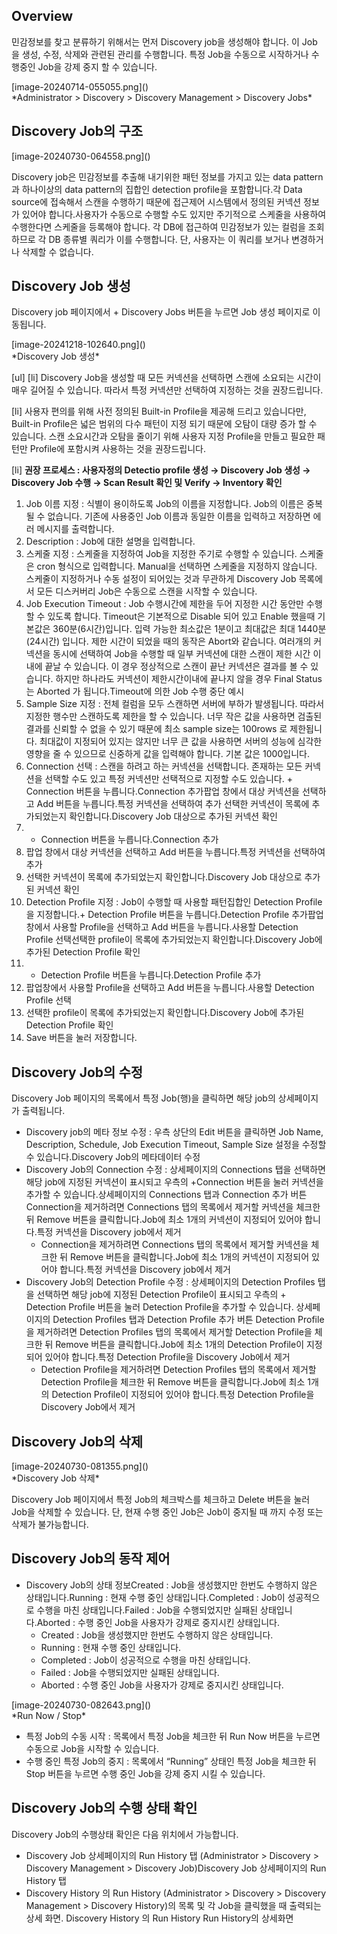 
## Overview
민감정보를 찾고 분류하기 위해서는 먼저 Discovery job을 생성해야 합니다. 이 Job 을 생성, 수정, 삭제와 관련된 관리를 수행합니다. 특정 Job을 수동으로 시작하거나 수행중인 Job을 강제 중지 할 수 있습니다.

<p align="center">
<div>[image-20240714-055055.png]()</div>
*Administrator &gt; Discovery &gt; Discovery Management &gt; Discovery Jobs*
</p>

## Discovery Job의 구조
<p align="left">
<div>[image-20240730-064558.png]()</div>
</p>

Discovery job은 민감정보를 추출해 내기위한 패턴 정보를 가지고 있는 data pattern과 하나이상의 data pattern의 집합인 detection profile을 포함합니다.각 Data source에 접속해서 스캔을 수행하기 때문에 접근제어 시스템에서 정의된 커넥션 정보가 있어야 합니다.사용자가 수동으로 수행할 수도 있지만 주기적으로 스케줄을 사용하여 수행한다면 스케줄을 등록해야 합니다. 각 DB에 접근하여 민감정보가 있는 컬럼을 조회하므로 각 DB 종류별 쿼리가 이를 수행합니다. 단, 사용자는 이 쿼리를 보거나 변경하거나 삭제할 수 없습니다.

## Discovery Job 생성
Discovery job 페이지에서 + Discovery Jobs 버튼을 누르면 Job 생성 페이지로 이동됩니다.

<p align="center">
<div>[image-20241218-102640.png]()</div>
*Discovery Job 생성*
</p>

<Callout type="important">
[ul]
[li]
Discovery Job을 생성할 때 모든 커넥션을 선택하면 스캔에 소요되는 시간이 매우 길어질 수 있습니다. 따라서 특정 커넥션만 선택하여 지정하는 것을 권장드립니다. 

[li]
사용자 편의를 위해 사전 정의된 Built-in Profile을 제공해 드리고 있습니다만, Built-in Profile은 넓은 범위의 다수 패턴이 지정 되기 때문에 오탐이 대량 증가 할 수 있습니다. 스캔 소요시간과 오탐을 줄이기 위해 사용자 지정 Profile을 만들고 필요한 패턴만 Profile에 포함시켜 사용하는 것을 권장드립니다. 

[li]
**권장 프로세스 : 사용자정의 Detectio profile 생성 → Discovery Job 생성 → Discovery Job 수행 → Scan Result 확인 및 Verify → Inventory 확인** 


</Callout>

1. Job 이름 지정 : 식별이 용이하도록 Job의 이름을 지정합니다. Job의 이름은 중복될 수 없습니다. 기존에 사용중인 Job 이름과 동일한 이름을 입력하고 저장하면 에러 메시지를 출력합니다.
2. Description : Job에 대한 설명을 입력합니다.
3. 스케줄 지정 : 스케줄을 지정하여 Job을 지정한 주기로 수행할 수 있습니다. 스케줄은 cron 형식으로 입력합니다. Manual을 선택하면 스케줄을 지정하지 않습니다. 스케줄이 지정하거나 수동 설정이 되어있는 것과 무관하게 Discovery Job 목록에서 모든 디스커버리 Job은 수동으로 스캔을 시작할 수 있습니다.
4. Job Execution Timeout : Job 수행시간에 제한을 두어 지정한 시간 동안만 수행할 수 있도록 합니다. Timeout은 기본적으로 Disable 되어 있고 Enable 했을때 기본값은 360분(6시간)입니다. 입력 가능한 최소값은 1분이고 최대값은 최대 1440분 (24시간) 입니다. 제한 시간이 되었을 때의 동작은 Abort와 같습니다. 여러개의 커넥션을 동시에 선택하여 Job을 수행할 때 일부 커넥션에 대한 스캔이 제한 시간 이내에 끝날 수 있습니다. 이 경우 정상적으로 스캔이 끝난 커넥션은 결과를 볼 수 있습니다. 하지만 하나라도 커넥션이 제한시간이내에 끝나지 않을 경우 Final Status 는 Aborted 가 됩니다.Timeout에 의한 Job 수행 중단 예시
5. Sample Size 지정 : 전체 컬럼을 모두 스캔하면 서버에 부하가 발생됩니다. 따라서 지정한 행수만 스캔하도록 제한을 할 수 있습니다. 너무 작은 값을 사용하면 검출된 결과를 신뢰할 수 없을 수 있기 때문에 최소 sample size는 100rows 로 제한됩니다. 최대값이 지정되어 있지는 않지만 너무 큰 값을 사용하면 서버의 성능에 심각한 영향을 줄 수 있으므로 신중하게 값을 입력해야 합니다. 기본 값은 1000입니다.
6. Connection 선택 : 스캔을 하려고 하는 커넥션을 선택합니다. 존재하는 모든 커넥션을 선택할 수도 있고 특정 커넥션만 선택적으로 지정할 수도 있습니다. + Connection 버튼을 누릅니다.Connection 추가팝업 창에서 대상 커넥션을 선택하고 Add 버튼을 누릅니다.특정 커넥션을 선택하여 추가 선택한 커넥션이 목록에 추가되었는지 확인합니다.Discovery Job 대상으로 추가된 커넥션 확인
  1. + Connection 버튼을 누릅니다.Connection 추가
  2. 팝업 창에서 대상 커넥션을 선택하고 Add 버튼을 누릅니다.특정 커넥션을 선택하여 추가
  3. 선택한 커넥션이 목록에 추가되었는지 확인합니다.Discovery Job 대상으로 추가된 커넥션 확인
7. Detection Profile 지정 : Job이 수행할 때 사용할 패턴집합인 Detection Profile을 지정합니다.+ Detection Profile 버튼을 누릅니다.Detection Profile 추가팝업창에서 사용할 Profile을 선택하고 Add 버튼을 누릅니다.사용할 Detection Profile 선택선택한 profile이 목록에 추가되었는지 확인합니다.Discovery Job에 추가된 Detection Profile 확인
  1. + Detection Profile 버튼을 누릅니다.Detection Profile 추가
  2. 팝업창에서 사용할 Profile을 선택하고 Add 버튼을 누릅니다.사용할 Detection Profile 선택
  3. 선택한 profile이 목록에 추가되었는지 확인합니다.Discovery Job에 추가된 Detection Profile 확인
8. Save 버튼을 눌러 저장합니다.

## Discovery Job의 수정
Discovery Job 페이지의 목록에서 특정 Job(행)을 클릭하면 해당 job의 상세페이지가 출력됩니다.

* Discovery job의 메타 정보 수정 : 우측 상단의 Edit 버튼을 클릭하면 Job Name, Description, Schedule, Job Execution Timeout, Sample Size 설정을 수정할 수 있습니다.Discovery Job의 메타데이터 수정
* Discovery Job의 Connection 수정 : 상세페이지의 Connections 탭을 선택하면 해당 job에 지정된 커넥션이 표시되고 우측의 +Connection 버튼을 눌러 커넥션을 추가할 수 있습니다.상세페이지의 Connections 탭과 Connection 추가 버튼Connection을 제거하려면 Connections 탭의 목록에서 제거할 커넥션을 체크한 뒤 Remove 버튼을 클릭합니다.Job에 최소 1개의 커넥션이 지정되어 있어야 합니다.특정 커넥션을 Discovery job에서 제거
  * Connection을 제거하려면 Connections 탭의 목록에서 제거할 커넥션을 체크한 뒤 Remove 버튼을 클릭합니다.Job에 최소 1개의 커넥션이 지정되어 있어야 합니다.특정 커넥션을 Discovery job에서 제거
* Discovery Job의 Detection Profile 수정 : 상세페이지의 Detection Profiles 탭을 선택하면 해당 job에 지정된 Detection Profile이 표시되고 우측의 + Detection Profile 버튼을 눌러 Detection Profile을 추가할 수 있습니다. 상세페이지의 Detection Profiles 탭과 Detection Profile 추가 버튼 Detection Profile을 제거하려면 Detection Profiles 탭의 목록에서 제거할 Detection Profile을 체크한 뒤 Remove 버튼을 클릭합니다.Job에 최소 1개의 Detection Profile이 지정되어 있어야 합니다.특정 Detection Profile을 Discovery Job에서 제거
  * Detection Profile을 제거하려면 Detection Profiles 탭의 목록에서 제거할 Detection Profile을 체크한 뒤 Remove 버튼을 클릭합니다.Job에 최소 1개의 Detection Profile이 지정되어 있어야 합니다.특정 Detection Profile을 Discovery Job에서 제거

## Discovery Job의 삭제
<p align="center">
<div>[image-20240730-081355.png]()</div>
*Discovery Job 삭제*
</p>

Discovery Job 페이지에서 특정 Job의 체크박스를 체크하고 Delete 버튼을 눌러 Job을 삭제할 수 있습니다. 단, 현재 수행 중인 Job은 Job이 중지될 때 까지 수정 또는 삭제가 불가능합니다.

## Discovery Job의 동작 제어
* Discovery Job의 상태 정보Created : Job을 생성했지만 한번도 수행하지 않은 상태입니다.Running : 현재 수행 중인 상태입니다.Completed : Job이 성공적으로 수행을 마친 상태입니다.Failed : Job을 수행되었지만 실패된 상태입니다.Aborted : 수행 중인 Job을 사용자가 강제로 중지시킨 상태입니다.
  * Created : Job을 생성했지만 한번도 수행하지 않은 상태입니다.
  * Running : 현재 수행 중인 상태입니다.
  * Completed : Job이 성공적으로 수행을 마친 상태입니다.
  * Failed : Job을 수행되었지만 실패된 상태입니다.
  * Aborted : 수행 중인 Job을 사용자가 강제로 중지시킨 상태입니다.

<p align="center">
<div>[image-20240730-082643.png]()</div>
*Run Now / Stop*
</p>

* 특정 Job의 수동 시작 : 목록에서 특정 Job을 체크한 뒤 Run Now 버튼을 누르면 수동으로 Job을 시작할 수 있습니다.
* 수행 중인 특정 Job의 중지 : 목록에서 “Running” 상태인  특정 Job을 체크한 뒤 Stop 버튼을 누르면 수행 중인 Job을 강제 중지 시킬 수 있습니다.

## Discovery Job의 수행 상태 확인
Discovery Job의 수행상태 확인은 다음 위치에서 가능합니다.

* Discovery Job 상세페이지의 Run History 탭 (Administrator > Discovery > Discovery Management > Discovery Job)Discovery Job 상세페이지의 Run History 탭
* Discovery History 의 Run History (Administrator > Discovery > Discovery Management > Discovery History)의 목록 및 각 Job을 클릭했을 때 출력되는 상세 화면. Discovery History 의 Run History Run History의 상세화면
